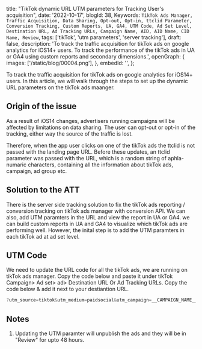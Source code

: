   title: "TikTok dynamic URL UTM parameters for Tracking User's acquisition",
  date: '2022-10-17',
  blogId: 38,
  Keywords: `TikTok Ads Manager, Traffic Acquisition, Data Sharing, Opt-out, Opt-in, ttclid Parameter, Conversion Tracking, Custom Reports, UA, GA4, UTM Code, Ad Set Level, Destination URL, Ad Tracking URLs, Campaign Name, AID, AID Name, CID Name, Review`,
  tags: ['tikTok', 'utm parameters', 'server tracking'],
  draft: false,
  description:
    'To track the traffic acquisition for tikTok ads on google analytics for iOS14+ users. To track the performance of the tikTok ads in UA or GA4 using custom reports and secondary dimensions.',
  openGraph: {
    images: ['/static/blog/00004.png'],
  },
  embedId: '',
};

<BlogHeader metadata={metadata} />

To track the traffic acquisition for tikTok ads on google analytics for iOS14+ users. In this article, we will walk through the steps to set up the dynamic URL parameters on the tikTok ads maanger.

## Origin of the issue

As a result of iOS14 changes, advertisers running campaigns will be affected by limitations on data sharing. The user can opt-out or opt-in of the tracking, either way the source of the traffic is lost.

Therefore, when the app user clicks on one of the tikTok ads the ttclid is not passed with the landing page URL. Before these updates, an ttclid parameter was passed with the URL, which is a random string of aphla-numaric characters, containing all the information about tikTok ads, campaign, ad group etc.

## Solution to the ATT

There is the server side tracking solution to fix the tikTok ads reporting / conversion tracking on tikTok ads manager with conversion API. We can also, add UTM paramters in the URL and view the report in UA or GA4. we can build custom reports in UA and GA4 to visualize which tikTok ads are performing well. However, the inital step is to add the UTM paramters in each tikTok ad at ad set level.

## UTM Code

We need to update the URL code for all the tikTok ads, we are running on tikTok ads manager. Copy the code below and paste it under tikTok Campaign> Ad set> ad> Destination URL Or Ad Tracking URLs. Copy the code below & add it next to your destiantion URL.

```javascript
?utm_source=tiktok&utm_medium=paidsocial&utm_campaign=__CAMPAIGN_NAME__&utm_id=__AID__&utm_term=__AID_NAME__&utm_content=__CID_NAME__
```

## Notes

1. Updating the UTM paramter will unpublish the ads and they will be in "Review" for upto 48 hours.
